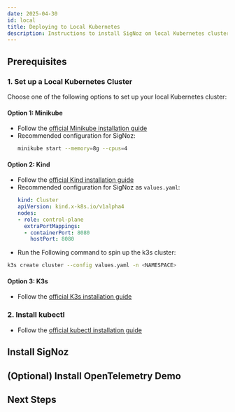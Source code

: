 ```yaml
---
date: 2025-04-30
id: local
title: Deploying to Local Kubernetes
description: Instructions to install SigNoz on local Kubernetes clusters like Minikube, Kind, or K3s
---
```



<SigNozCloud />

## Prerequisites

### 1. Set up a Local Kubernetes Cluster

Choose one of the following options to set up your local Kubernetes cluster:

#### Option 1: Minikube
- Follow the [official Minikube installation guide](https://minikube.sigs.k8s.io/docs/start/)
- Recommended configuration for SigNoz:
  ```bash
  minikube start --memory=8g --cpus=4
  ```

#### Option 2: Kind
- Follow the [official Kind installation guide](https://kind.sigs.k8s.io/docs/user/quick-start/)
- Recommended configuration for SigNoz as `values.yaml`:
  ```yaml
  kind: Cluster
  apiVersion: kind.x-k8s.io/v1alpha4
  nodes:
  - role: control-plane
    extraPortMappings:
    - containerPort: 8080
      hostPort: 8080
  ```
- Run the Following command to spin up the k3s cluster:
```bash
k3s create cluster --config values.yaml -n <NAMESPACE>
```

#### Option 3: K3s
- Follow the [official K3s installation guide](https://docs.k3s.io/installation)

### 2. Install kubectl
- Follow the [official kubectl installation guide](https://kubernetes.io/docs/tasks/tools/)

<CommonPrerequisites />

## Install SigNoz

<K8sInstall />

## (Optional) Install OpenTelemetry Demo

<K8sOtelDemo />

## Next Steps

<NextSteps />


